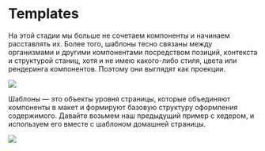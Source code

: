 

<Meta title="templates/Introduction" />

<style>
  {`
  .imgContainer {
    text-align: center;
  }
  `}
  >
</style>

# Templates

На этой стадии мы больше не сочетаем компоненты и начинаем расставлять их. Более того, шаблоны тесно связаны между организмами и другими компонентами посредством позиций, контекста и структурой станиц, хотя и не имею какого-либо стиля, цвета или рендеринга компонентов. Поэтому они выглядят как проекции.

<div class="imgContainer">
  <img src={templates} />
</div>

Шаблоны — это объекты уровня страницы, которые объединяют компоненты в макет и формируют базовую структуру оформления содержимого. Давайте возьмем наш предыдущий пример с хедером, и используем его вместе с шаблоном домашней страницы.

<div class="imgContainer">
  <img src={templatesExample} />
</div>
